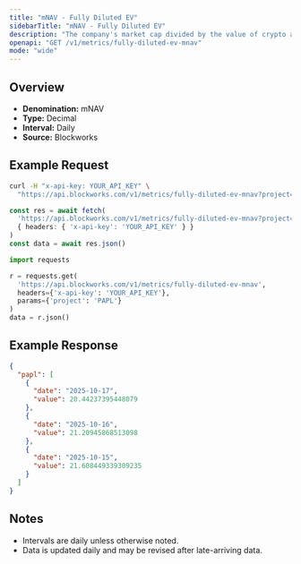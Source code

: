 ```yaml
---
title: "mNAV - Fully Diluted EV"
sidebarTitle: "mNAV - Fully Diluted EV"
description: "The company's market cap divided by the value of crypto asset holdings. Often called Basic mNAV, it is the most simplistic way to track the multiple the company trades at relative to its crypto assets held. This figure can be calculated using both the market cap and the enterprise value. Some Companies may hold a considerable amount of cash that has not yet been deployed into crypto, which the Enterprise Value calculation highlights."
openapi: "GET /v1/metrics/fully-diluted-ev-mnav"
mode: "wide"
---
```


## Overview

- **Denomination:** mNAV
- **Type:** Decimal
- **Interval:** Daily
- **Source:** Blockworks

## Example Request

<CodeGroup>

```bash cURL
curl -H "x-api-key: YOUR_API_KEY" \
  "https://api.blockworks.com/v1/metrics/fully-diluted-ev-mnav?project=PAPL"
```

```typescript TypeScript
const res = await fetch(
  'https://api.blockworks.com/v1/metrics/fully-diluted-ev-mnav?project=PAPL',
  { headers: { 'x-api-key': 'YOUR_API_KEY' } }
)
const data = await res.json()
```

```python Python
import requests

r = requests.get(
  'https://api.blockworks.com/v1/metrics/fully-diluted-ev-mnav',
  headers={'x-api-key': 'YOUR_API_KEY'},
  params={'project': 'PAPL'}
)
data = r.json()
```

</CodeGroup>

## Example Response

```json
{
  "papl": [
    {
      "date": "2025-10-17",
      "value": 20.44237395448079
    },
    {
      "date": "2025-10-16",
      "value": 21.20945868513098
    },
    {
      "date": "2025-10-15",
      "value": 21.608449339309235
    }
  ]
}
```

## Notes
- Intervals are daily unless otherwise noted.
- Data is updated daily and may be revised after late-arriving data.
